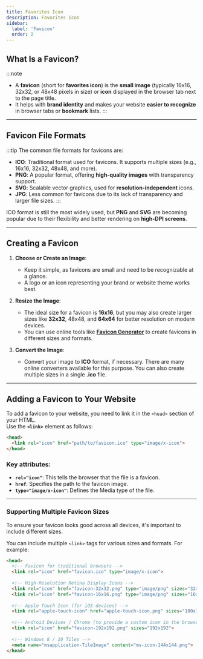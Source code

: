 ```yaml
---
title: Favorites Icon
description: Favorites Icon
sidebar:
  label: 'Favicon'
  order: 2  
---
```


## What Is a Favicon?

:::note
- A **favicon** (short for **favorites icon**) is the **small image** (typically 16x16, 32x32, or 48x48 pixels in size) or **icon** displayed in the browser tab next to the page title. 
- It helps with **brand identity** and makes your website **easier to recognize** in browser tabs or **bookmark** lists.
:::

---

## Favicon File Formats 
:::tip
The common file formats for favicons are:
- **ICO**: Traditional format used for favicons. It supports multiple sizes (e.g., 16x16, 32x32, 48x48, and more).
- **PNG**: A popular format, offering **high-quality images** with transparency support.
- **SVG**: Scalable vector graphics, used for **resolution-independent** icons.
- **JPG**: Less common for favicons due to its lack of transparency and larger file sizes.
:::

ICO format is still the most widely used, but **PNG** and **SVG** are becoming popular due to their flexibility and better rendering on **high-DPI screens**.

---

## Creating a Favicon

1. **Choose or Create an Image**:
   - Keep it simple, as favicons are small and need to be recognizable at a glance. 
   - A logo or an icon representing your brand or website theme works best.

2. **Resize the Image**:
   - The ideal size for a favicon is **16x16**, but you may also create larger sizes like **32x32**, 48x48, and **64x64** for better resolution on modern devices.
   - You can use online tools like **[Favicon Generator](https://www.favicon-generator.org/)** to create favicons in different sizes and formats.

3. **Convert the Image**:
   - Convert your image to **ICO** format, if necessary. There are many online converters available for this purpose. You can also create multiple sizes in a single **.ico** file.

---


## Adding a Favicon to Your Website

To add a favicon to your website, you need to link it in the `<head>`   section of your HTML.   
Use the **`<link>`** element as follows:

```html
<head>
  <link rel="icon" href="path/to/favicon.ico" type="image/x-icon">
</head>
```

### Key attributes:
- **`rel="icon"`**: This tells the browser that the file is a favicon.
- **`href`**: Specifies the path to the favicon image.
- **`type="image/x-icon"`**: Defines the Media type of the file.

---

### Supporting Multiple Favicon Sizes

To ensure your favicon looks good across all devices, it's important to include different sizes. 

You can include multiple `<link>` tags for various sizes and formats. For example:

```html
<head>
  <!-- Favicon for traditional browsers -->
  <link rel="icon" href="favicon.ico" type="image/x-icon">
  
  <!-- High-Resolution Retina Display Icons -->
  <link rel="icon" href="favicon-32x32.png" type="image/png" sizes="32x32">
  <link rel="icon" href="favicon-16x16.png" type="image/png" sizes="16x16">
  
  <!-- Apple Touch Icon (for iOS devices) -->
  <link rel="apple-touch-icon" href="apple-touch-icon.png" sizes="180x180">
  
  <!-- Android Devices / Chrome (to provide a custom icon in the browser toolbar) -->
  <link rel="icon" href="favicon-192x192.png" sizes="192x192">
  
  <!-- Windows 8 / 10 Tiles -->
  <meta name="msapplication-TileImage" content="ms-icon-144x144.png">
</head>
```
